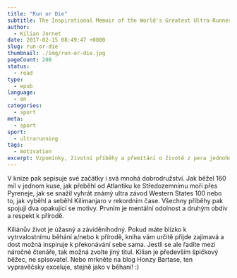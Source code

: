 ```yaml
---
title: "Run or Die"
subtitle: The Inspirational Memoir of the World's Greatest Ultra-Runner
author:
  - Kilian Jornet
date: 2017-02-15 08:49:47 +0800
slug: run-or-die
thumbnail: ./img/run-or-die.jpg
pageCount: 208
status:
  - read
type:
  - epub
language:
  - en
categories:
  - sport
meta:
  - sport
sport:
  - ultrarunning
tags:
  - motivation
excerpt: Vzpomínky, životní příběhy a přemítání o životě z pera jednoho z nejvýraznějších ultra běžců (tj. těch, kteří zdolávají distance delší než maraton) vůbec. Kilian je mladý Španěl, kterého už od mala rodiče vedli k přírodě a sportu. Ten tomu úplně propadl a postupně se dopracoval na úrověň světové špičky.
---
```


V knize pak sepisuje své začátky i svá mnohá dobrodružství. Jak běžel 160 mil v jednom kuse, jak přeběhl od Atlantiku ke Středozemnímu moři přes Pyreneje, jak se snažil vyhrát známý ultra závod Western States 100 nebo to, jak vyběhl a seběhl Kilimanjaro v rekordním čase. Všechny příběhy pak spojují dva opakující se motivy. Prvním je mentální odolnost a druhým obdiv a respekt k přírodě.

Kiliánův život je úžasný a záviděníhodný. Pokud máte blízko k vytrvalostnímu běhání a/nebo k přírodě, kniha vám určitě přijde zajímavá a dost možná inspiruje k překonávání sebe sama. Jestli se ale řadíte mezi náročné čtenáře, tak možná zvolte jiný titul. Kilian je především špičkový běžec, ne spisovatel. Nebo mrkněte na blog Honzy Bartase, ten vypravěčsky exceluje, stejně jako v běhaní! :)
